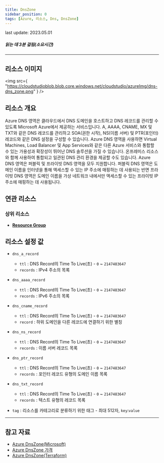 ```yaml
---
title: DnsZone
sidebar_position: 0
tags: [Azure, 리소스, Dns, DnsZone]
---
```


<span className="theme-doc-version-badge badge badge--secondary">
    last update: 2023.05.01
</span>

##### 읽는 데 3분 걸림(소요시간)

---

## 리소스 이미지

<img
    src={
        "https://cloudstudioblob.blob.core.windows.net/cloudstudio/azureImg/dns-dns_zone.png"
    }
/>

## 리소스 개요

Azure DNS 영역은 클라우드에서 DNS 도메인을 호스트하고 DNS 레코드를 관리할 수 있도록 Microsoft Azure에서 제공하는 서비스입니다.
A, AAAA, CNAME, MX 및 TXT와 같은 DNS 레코드를 관리하고 SOA(권한 시작), NS(이름 서버) 및 PTR(포인터) 레코드와 같은 DNS 설정을 구성할 수 있습니다.
Azure DNS 영역을 사용하면 Virtual Machines, Load Balancer 및 App Services와 같은 다른 Azure 서비스와 통합할 수 있는 가용성과 확장성이 뛰어난 DNS 솔루션을 가질 수 있습니다.
온프레미스 리소스와 함께 사용하여 통합되고 일관된 DNS 관리 환경을 제공할 수도 있습니다.
Azure DNS 영역은 퍼블릭 및 프라이빗 DNS 영역을 모두 지원합니다.
퍼블릭 DNS 영역은 도메인 이름을 인터넷을 통해 액세스할 수 있는 IP 주소에 매핑하는 데 사용되는 반면 프라이빗 DNS 영역은 도메인 이름을 가상 네트워크 내에서만 액세스할 수 있는 프라이빗 IP 주소에 매핑하는 데 사용됩니다.

## 연관 리소스

### 상위 리소스

-   [**Resource Group**](https://docs.cstudio.app/docs/resource/azure/Base/ResourceGroup)

## 리소스 설정 값

-   `dns_a_record`

    -   `ttl` : DNS Record의 Time To Live(초) - `0` ~ `2147483647`
    -   `records` : IPv4 주소의 목록

-   `dns_aaaa_record`

    -   `ttl` : DNS Record의 Time To Live(초) - `0` ~ `2147483647`
    -   `records` : IPv6 주소의 목록

-   `dns_cname_record`

    -   `ttl` : DNS Record의 Time To Live(초) - `0` ~ `2147483647`
    -   `record` : 하위 도메인을 다른 레코드에 연결하기 위한 별칭

-   `dns_ns_record`

    -   `ttl` : DNS Record의 Time To Live(초) - `0` ~ `2147483647`
    -   `records` : 이름 서버 레코드 목록

-   `dns_ptr_record`

    -   `ttl` : DNS Record의 Time To Live(초) - `0` ~ `2147483647`
    -   `records` : 포인터 레코드 유형의 도메인 이름 목록

-   `dns_txt_record`

    -   `ttl` : DNS Record의 Time To Live(초) - `0` ~ `2147483647`
    -   `records` : 텍스트 유형의 레코드 목록

-   `tag` : 리소스를 카테고리로 분류하기 위한 태그 - 최대 512자, `key`:`value`

---

## 참고 자료

-   [Azure DnsZone(Microsoft)](https://learn.microsoft.com/ko-kr/azure/dns/dns-overview)
-   [Azure DnsZone 가격](https://azure.microsoft.com/en-us/pricing/details/dns/)
-   [Azure DnsZone(Terraform)](https://registry.terraform.io/providers/hashicorp/azurerm/latest/docs/resources/dns_zone)

